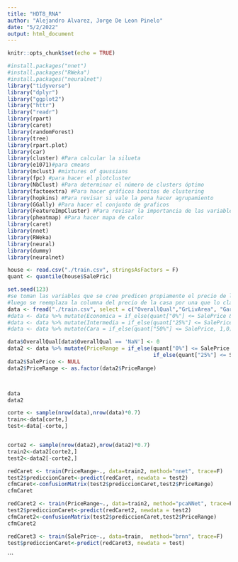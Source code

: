 ---
title: "HDT8_RNA"
author: "Alejandro Alvarez, Jorge De Leon Pinelo"
date: "5/2/2022"
output: html_document
---

```{r setup, include=FALSE}
knitr::opts_chunk$set(echo = TRUE)
```

```{r message=FALSE,warning=FALSE}
#install.packages("nnet")
#install.packages("RWeka")
#install.packages("neuralnet")
library("tidyverse")
library("dplyr")
library("ggplot2")
library("httr")
library("readr")
library(rpart)
library(caret)
library(randomForest)
library(tree)
library(rpart.plot)
library(car)
library(cluster) #Para calcular la silueta
library(e1071)#para cmeans
library(mclust) #mixtures of gaussians
library(fpc) #para hacer el plotcluster
library(NbClust) #Para determinar el número de clusters óptimo
library(factoextra) #Para hacer gráficos bonitos de clustering
library(hopkins) #Para revisar si vale la pena hacer agrupamiento
library(GGally) #Para hacer el conjunto de graficos
library(FeatureImpCluster) #Para revisar la importancia de las variables en los grupos.
library(pheatmap) #Para hacer mapa de calor
library(caret)
library(nnet)
library(RWeka)
library(neural)
library(dummy)
library(neuralnet)
```

```{r}
house <- read.csv("./train.csv", stringsAsFactors = F)
quant <- quantile(house$SalePric)
```


```{r}
set.seed(123)
#se toman las variables que se cree predicen propiamente el precio de la casa y el precio real de la casa.
#luego se reemplaza la columna del precio de la casa por una que lo clasifica como economica, intermedio o cara dependiendo de los percentiles.
data <- fread("./train.csv", select = c("OverallQual","GrLivArea", "GarageCars", "SalePrice", "YearBuilt"))
#data <- data %>% mutate(Economica = if_else(quant["0%"] <= SalePrice & SalePrice < quant["25%"], 1,0))
#data <- data %>% mutate(Intermedia = if_else(quant["25%"] <= SalePrice & SalePrice < quant["50%"], 1,0))
#data <- data %>% mutate(Cara = if_else(quant["50%"] <= SalePrice, 1,0))

data$OverallQual[data$OverallQual == 'NaN'] <- 0
data2 <- data %>% mutate(PriceRange = if_else(quant["0%"] <= SalePrice & SalePrice < quant["25%"], "Economica", 
                                              if_else(quant["25%"] <= SalePrice & SalePrice < quant["50%"], "Intermedia", "Cara") ))
data2$SalePrice <- NULL
data2$PriceRange <- as.factor(data2$PriceRange)



data
data2
```

```{r sets de entrenamiento}
corte <- sample(nrow(data),nrow(data)*0.7)
train<-data[corte,]
test<-data[-corte,]


corte2 <- sample(nrow(data2),nrow(data2)*0.7)
train2<-data2[corte2,]
test2<-data2[-corte2,]

```

```{r modelo con Caret 1 - neuronal clasificacion nnet}
redCaret <- train(PriceRange~., data=train2, method="nnet", trace=F)
test2$prediccionCaret<-predict(redCaret, newdata = test2)
cfmCaret<-confusionMatrix(test2$prediccionCaret,test2$PriceRange)
cfmCaret
```


```{r modelo con Caret 2 - neurona clasificacion pcaNNEt}
redCaret2 <- train(PriceRange~., data=train2, method="pcaNNet", trace=F)
test2$prediccionCaret<-predict(redCaret2, newdata = test2)
cfmCaret2<-confusionMatrix(test2$prediccionCaret,test2$PriceRange)
cfmCaret2
```


```{r modelo con Caret 3 - neurona regresion pcaNNEt}
redCaret3 <- train(SalePrice~., data=train,  method="brnn", trace=F)
test$prediccionCaret<-predict(redCaret3, newdata = test)
```
```




